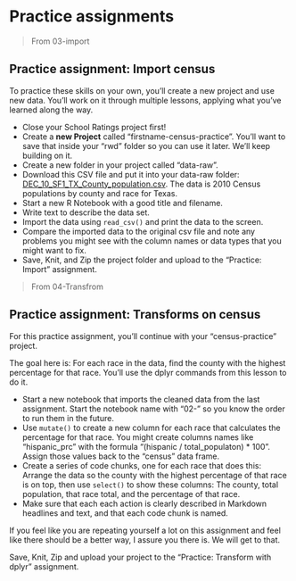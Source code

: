 # Practice assignments {-}

> From 03-import

## Practice assignment: Import census

To practice these skills on your own, you'll create a new project and use new data. You'll work on it through multiple lessons, applying what you've learned along the way.

- Close your School Ratings project first!
- Create a **new Project** called "firstname-census-practice". You'll want to save that inside your "rwd" folder so you can use it later. We'll keep building on it.
- Create a new folder in your project called "data-raw".
- Download this CSV file and put it into your data-raw folder: [DEC_10_SF1_TX_County_population.csv](https://drive.google.com/file/d/1L51qQbdW3dHXTdlvlHx3z5p8Py5Cgv2a/view). The data is 2010 Census populations by county and race for Texas.
- Start a new R Notebook with a good title and filename.
- Write text to describe the data set.
- Import the data using `read_csv()` and print the data to the screen.
- Compare the imported data to the original csv file and note any problems you might see with the column names or data types that you might want to fix.
- Save, Knit, and Zip the project folder and upload to the "Practice: Import" assignment.

> From 04-Transfrom

## Practice assignment: Transforms on census

For this practice assignment, you'll continue with your "census-practice" project.

The goal here is: For each race in the data, find the county with the highest percentage for that race. You'll use the dplyr commands from this lesson to do it.

- Start a new notebook that imports the cleaned data from the last assignment. Start the notebook name with "02-" so you know the order to run them in the future.
- Use `mutate()` to create a new column for each race that calculates the percentage for that race. You might create columns names like "hispanic_prc" with the formula "(hispanic / total_populaton) * 100". Assign those values back to the "census" data frame.
- Create a series of code chunks, one for each race that does this: Arrange the data so the county with the highest percentage of that race is on top, then use `select()` to show these columns: The county, total population, that race total, and the percentage of that race.
- Make sure that each each action is clearly described in Markdown headlines and text, and that each code chunk is named. 

If you feel like you are repeating yourself a lot on this assignment and feel like there should be a better way, I assure you there is. We will get to that.

Save, Knit, Zip and upload your project to the "Practice: Transform with dplyr" assignment.

